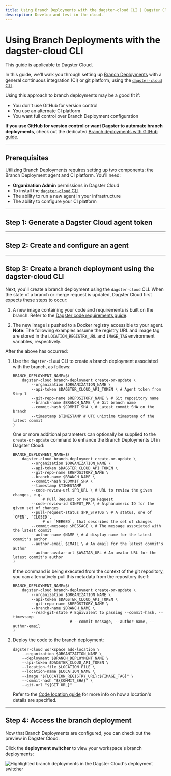 ```yaml
---
title: Using Branch Deployments with the dagster-cloud CLI | Dagster Cloud
description: Develop and test in the cloud.
---
```


# Using Branch Deployments with the dagster-cloud CLI

<Note>This guide is applicable to Dagster Cloud.</Note>

In this guide, we'll walk you through setting up [Branch Deployments](/dagster-cloud/managing-deployments/branch-deployments) with a general continuous integration (CI) or git platform, using the [`dagster-cloud` CLI](/dagster-cloud/managing-deployments/dagster-cloud-cli).

Using this approach to branch deployments may be a good fit if:

- You don't use GitHub for version control
- You use an alternate CI platform
- You want full control over Branch Deployment configuration

**If you use GitHub for version control or want Dagster to automate branch deployments**, check out the dedicated [Branch deployments with GitHub guide](/dagster-cloud/managing-deployments/branch-deployments/using-branch-deployments-with-github).

---

## Prerequisites

Utilizing Branch Deployments requires setting up two components: the Branch Deployment agent and CI platform. You'll need:

- **Organization Admin** permissions in Dagster Cloud
- To install the [`dagster-cloud` CLI](/dagster-cloud/managing-deployments/dagster-cloud-cli)
- The ability to run a new agent in your infrastructure
- The ability to configure your CI platform

---

## Step 1: Generate a Dagster Cloud agent token

<GenerateAgentToken />

---

## Step 2: Create and configure an agent

<BDCreateConfigureAgent />

---

## Step 3: Create a branch deployment using the dagster-cloud CLI

Next, you'll create a branch deployment using the `dagster-cloud` CLI. When the state of a branch or merge request is updated, Dagster Cloud first expects these steps to occur:

1. A new image containing your code and requirements is built on the branch. Refer to the [Dagster code requirements guide](/dagster-cloud/managing-deployments/code-locations).

2. The new image is pushed to a Docker registry accessible to your agent. **Note**: The following examples assume the registry URL and image tag are stored in the `LOCATION_REGISTRY_URL` and `IMAGE_TAG` environment variables, respectively.

After the above has occurred:

1. Use the `dagster-cloud` CLI to create a branch deployment associated with the branch, as follows:

   ```shell
   BRANCH_DEPLOYMENT_NAME=$(
       dagster-cloud branch-deployment create-or-update \
           --organization $ORGANIZATION_NAME \
           --api-token $DAGSTER_CLOUD_API_TOKEN \ # Agent token from Step 1
           --git-repo-name $REPOSITORY_NAME \ # Git repository name
           --branch-name $BRANCH_NAME \ # Git branch name
           --commit-hash $COMMIT_SHA \ # Latest commit SHA on the branch
           --timestamp $TIMESTAMP # UTC unixtime timestamp of the latest commit
   )
   ```

   One or more additional parameters can optionally be supplied to the `create-or-update` command to enhance the Branch Deployments UI in Dagster Cloud:

   ```shell
   BRANCH_DEPLOYMENT_NAME=$(
       dagster-cloud branch-deployment create-or-update \
           --organization $ORGANIZATION_NAME \
           --api-token $DAGSTER_CLOUD_API_TOKEN \
           --git-repo-name $REPOSITORY_NAME \
           --branch-name $BRANCH_NAME \
           --commit-hash $COMMIT_SHA \
           --timestamp $TIMESTAMP
           --code-review-url $PR_URL \ # URL to review the given changes, e.g.
                # Pull Request or Merge Request
           --code-review-id $INPUT_PR \ # Alphanumeric ID for the given set of changes
           --pull-request-status $PR_STATUS \ # A status, one of `OPEN`, `CLOSED`,
                # or `MERGED`, that describes the set of changes
           --commit-message $MESSAGE \ # The message associated with the latest commit
           --author-name $NAME \ # A display name for the latest commit's author
           --author-email $EMAIL \ # An email for the latest commit's author
           --author-avatar-url $AVATAR_URL # An avatar URL for the latest commit's author
   )
   ```

   If the command is being executed from the context of the git repository, you can alternatively pull this metadata from the repository itself:

   ```shell
   BRANCH_DEPLOYMENT_NAME=$(
       dagster-cloud branch-deployment create-or-update \
           --organization $ORGANIZATION_NAME \
           --api-token $DAGSTER_CLOUD_API_TOKEN \
           --git-repo-name $REPOSITORY_NAME \
           --branch-name $BRANCH_NAME \
           --read-git-state # Equivalent to passing --commit-hash, --timestamp
                            # --commit-message, --author-name, --author-email
   )
   ```

2. Deploy the code to the branch deployment:

   ```shell
   dagster-cloud workspace add-location \
       --organization $ORGANIZATION_NAME \
       --deployment $BRANCH_DEPLOYMENT_NAME \
       --api-token $DAGSTER_CLOUD_API_TOKEN \
       --location-file $LOCATION_FILE \
       --location-name $LOCATION_NAME \
       --image "${LOCATION_REGISTRY_URL}:${IMAGE_TAG}" \
       --commit-hash "${COMMIT_SHA}" \
       --git-url "${GIT_URL}"
   ```

   Refer to the [Code location guide](/dagster-cloud/managing-deployments/code-locations) for more info on how a location's details are specified.

---

## Step 4: Access the branch deployment

Now that Branch Deployments are configured, you can check out the preview in Dagster Cloud.

Click the **deployment switcher** to view your workspace's branch deployments:

<Image
alt="Highlighted branch deployments in the Dagster Cloud's deployment switcher"
src="/images/dagster-cloud/developing-testing/branch-deployments/dagster-ui-deployment-switcher.png"
width={563}
height={311}
/>
